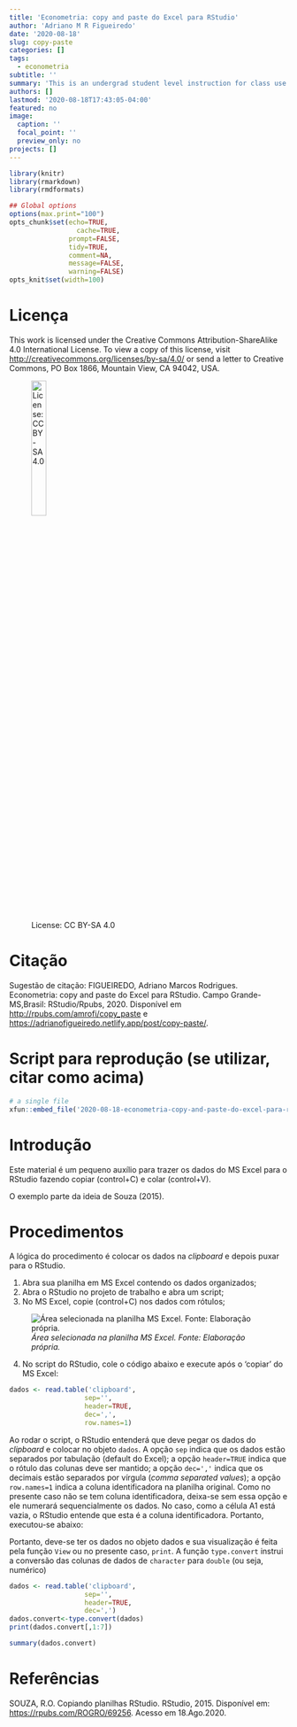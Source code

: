 ```yaml
---
title: 'Econometria: copy and paste do Excel para RStudio'
author: 'Adriano M R Figueiredo'
date: '2020-08-18'
slug: copy-paste
categories: []
tags:
  - econometria
subtitle: ''
summary: 'This is an undergrad student level instruction for class use.'
authors: []
lastmod: '2020-08-18T17:43:05-04:00'
featured: no
image:
  caption: ''
  focal_point: ''
  preview_only: no
projects: []
---
```


```r
library(knitr)
library(rmarkdown)
library(rmdformats)

## Global options
options(max.print="100")
opts_chunk$set(echo=TRUE,
	             cache=TRUE,
               prompt=FALSE,
               tidy=TRUE,
               comment=NA,
               message=FALSE,
               warning=FALSE)
opts_knit$set(width=100)
```


Licença {-#Licença}
===================

This work is licensed under the Creative Commons Attribution-ShareAlike 4.0 International License. To view a copy of this license, visit <http://creativecommons.org/licenses/by-sa/4.0/> or send a letter to Creative Commons, PO Box 1866, Mountain View, CA 94042, USA.

![License: CC BY-SA 4.0](https://mirrors.creativecommons.org/presskit/buttons/88x31/png/by-sa.png){ width=25% }

Citação {-#Citação}
===================================

Sugestão de citação:
FIGUEIREDO, Adriano Marcos Rodrigues. Econometria: copy and paste do Excel para RStudio. Campo Grande-MS,Brasil: RStudio/Rpubs, 2020. Disponível em <http://rpubs.com/amrofi/copy_paste> e <https://adrianofigueiredo.netlify.app/post/copy-paste/>. 

Script para reprodução (se utilizar, citar como acima)
==================

```r
# a single file
xfun::embed_file('2020-08-18-econometria-copy-and-paste-do-excel-para-rstudio.pt.Rmd')
```

Introdução
===================


Este material é um pequeno auxílio para trazer os dados do MS Excel para o RStudio fazendo copiar (control+C) e colar (control+V).
    
O exemplo parte da ideia de Souza (2015).

Procedimentos
===================

A lógica do procedimento é colocar os dados na _clipboard_ e depois puxar para o RStudio.

1.    Abra sua planilha em MS Excel contendo os dados organizados;    
2.    Abra o RStudio no projeto de trabalho e abra um script;    
3.    No MS Excel, copie (control+C) nos dados com rótulos; 

![*Área selecionada na planilha MS Excel. Fonte: Elaboração própria.*](Imagem1.png)

4.    No script do RStudio, cole o código abaixo e execute após o 'copiar' do MS Excel:

```r
dados <- read.table('clipboard',
                   sep='', 
                   header=TRUE, 
                   dec=',', 
                   row.names=1)
```
    
Ao rodar o script, o RStudio entenderá que deve pegar os dados do _clipboard_ e colocar no objeto `dados`. A opção `sep` indica que os dados estão separados por tabulação (default do Excel); a opção `header=TRUE` indica que o rótulo das colunas deve ser mantido; a opção `dec=','` indica que os decimais estão separados por vírgula (_comma separated values_); a opção `row.names=1` indica a coluna identificadora na planilha original. Como no presente caso não se tem coluna identificadora, deixa-se sem essa opção e ele numerará sequencialmente os dados. No caso, como a célula A1 está vazia, o RStudio entende que esta é a coluna identificadora. Portanto, executou-se abaixo:    

Portanto, deve-se ter os dados no objeto dados e sua visualização é feita pela função `View` ou no presente caso, `print`. A função `type.convert` instrui a conversão das colunas de dados de `character` para `double` (ou seja, numérico)

```r
dados <- read.table('clipboard',
                   sep='', 
                   header=TRUE, 
                   dec=',')
dados.convert<-type.convert(dados)
print(dados.convert[,1:7])
```

```r
summary(dados.convert)
```

Referências {-#Referências}
========================

SOUZA, R.O. Copiando planilhas RStudio. RStudio, 2015. Disponível em: <https://rpubs.com/ROGRO/69256>. Acesso em 18.Ago.2020.